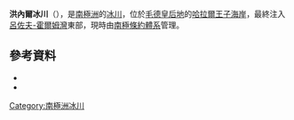 {{coord|69|23|S|39|50|E|source:GNIS|display=title}}

'''洪內爾冰川'''（{{lang-en|Honnør Glacier}}），是[[南極洲|南極洲]]的[[冰川|冰川]]，位於[[毛德皇后地|毛德皇后地]]的[[哈拉爾王子海岸|哈拉爾王子海岸]]，最終注入[[呂佐夫-霍爾姆灣|呂佐夫-霍爾姆灣]]東部，現時由[[南極條約體系|南極條約體系]]管理。

==參考資料==
*{{cite gnis | type = antarid | id = 6948| name = Honnør Glacier | accessdate = 2012-06-24}}
*{{usgs-gazetteer|id=6948}}

{{Antarctica-geo-stub}}
[[Category:南極洲冰川|Category:南極洲冰川]]